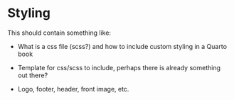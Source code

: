 # Styling

This should contain something like:

-   What is a css file (scss?) and how to include custom styling in a Quarto book

-   Template for css/scss to include, perhaps there is already something out there?

-   Logo, footer, header, front image, etc.

